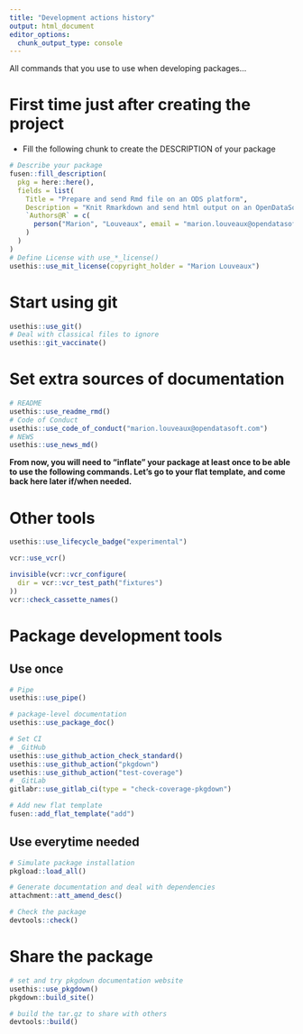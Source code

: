 ```yaml
---
title: "Development actions history"
output: html_document
editor_options: 
  chunk_output_type: console
---
```


All commands that you use to use when developing packages...

# First time just after creating the project

- Fill the following chunk to create the DESCRIPTION of your package

```r
# Describe your package
fusen::fill_description(
  pkg = here::here(),
  fields = list(
    Title = "Prepare and send Rmd file on an ODS platform",
    Description = "Knit Rmarkdown and send html output on an OpenDataSoft platform. Request credentials to access the platform.",
    `Authors@R` = c(
      person("Marion", "Louveaux", email = "marion.louveaux@opendatasoft.com", role = c("aut", "cre"), comment = c(ORCID = "0000-0002-1794-3748"))
    )
  )
)
# Define License with use_*_license()
usethis::use_mit_license(copyright_holder = "Marion Louveaux")
```

# Start using git

```r
usethis::use_git()
# Deal with classical files to ignore
usethis::git_vaccinate()
```

# Set extra sources of documentation

```r
# README
usethis::use_readme_rmd()
# Code of Conduct
usethis::use_code_of_conduct("marion.louveaux@opendatasoft.com")
# NEWS
usethis::use_news_md()
```

**From now, you will need to "inflate" your package at least once to be able to use the following commands. Let's go to your flat template, and come back here later if/when needed.**

# Other tools

```r
usethis::use_lifecycle_badge("experimental")

vcr::use_vcr()

invisible(vcr::vcr_configure(
  dir = vcr::vcr_test_path("fixtures")
))
vcr::check_cassette_names()
```




# Package development tools
## Use once

```r
# Pipe
usethis::use_pipe()

# package-level documentation
usethis::use_package_doc()

# Set CI
# _GitHub
usethis::use_github_action_check_standard()
usethis::use_github_action("pkgdown")
usethis::use_github_action("test-coverage")
# _GitLab
gitlabr::use_gitlab_ci(type = "check-coverage-pkgdown")

# Add new flat template
fusen::add_flat_template("add")
```

## Use everytime needed

```r
# Simulate package installation
pkgload::load_all()

# Generate documentation and deal with dependencies
attachment::att_amend_desc()

# Check the package
devtools::check()
```

# Share the package

```r
# set and try pkgdown documentation website
usethis::use_pkgdown()
pkgdown::build_site()

# build the tar.gz to share with others
devtools::build()
```


